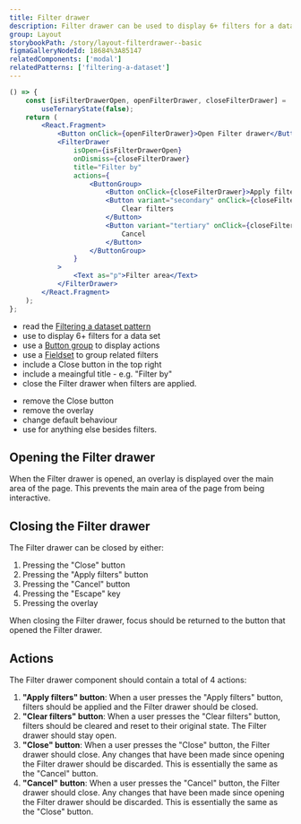 ```yaml
---
title: Filter drawer
description: Filter drawer can be used to display 6+ filters for a data set. It is overlayed on top of the main area of the page to capture the users attention while keeping the context of the current task.
group: Layout
storybookPath: /story/layout-filterdrawer--basic
figmaGalleryNodeId: 18684%3A85147
relatedComponents: ['modal']
relatedPatterns: ['filtering-a-dataset']
---
```


```jsx live
() => {
	const [isFilterDrawerOpen, openFilterDrawer, closeFilterDrawer] =
		useTernaryState(false);
	return (
		<React.Fragment>
			<Button onClick={openFilterDrawer}>Open Filter drawer</Button>
			<FilterDrawer
				isOpen={isFilterDrawerOpen}
				onDismiss={closeFilterDrawer}
				title="Filter by"
				actions={
					<ButtonGroup>
						<Button onClick={closeFilterDrawer}>Apply filters</Button>
						<Button variant="secondary" onClick={closeFilterDrawer}>
							Clear filters
						</Button>
						<Button variant="tertiary" onClick={closeFilterDrawer}>
							Cancel
						</Button>
					</ButtonGroup>
				}
			>
				<Text as="p">Filter area</Text>
			</FilterDrawer>
		</React.Fragment>
	);
};
```

<DoHeading />

- read the [Filtering a dataset pattern](/patterns/filtering-a-dataset)
- use to display 6+ filters for a data set
- use a [Button group](/components/button#button-group) to display actions
- use a [Fieldset](/components/fieldset) to group related filters
- include a Close button in the top right
- include a meaingful title - e.g. "Filter by"
- close the Filter drawer when filters are applied.

<DontHeading />

- remove the Close button
- remove the overlay
- change default behaviour
- use for anything else besides filters.

## Opening the Filter drawer

When the Filter drawer is opened, an overlay is displayed over the main area of the page. This prevents the main area of the page from being interactive.

## Closing the Filter drawer

The Filter drawer can be closed by either:

1. Pressing the "Close" button
2. Pressing the "Apply filters" button
3. Pressing the "Cancel" button
4. Pressing the "Escape" key
5. Pressing the overlay

When closing the Filter drawer, focus should be returned to the button that opened the Filter drawer.

## Actions

The Filter drawer component should contain a total of 4 actions:

1. **"Apply filters" button**: When a user presses the "Apply filters" button, filters should be applied and the Filter drawer should be closed.
2. **"Clear filters" button**: When a user presses the "Clear filters" button, filters should be cleared and reset to their original state. The Filter drawer should stay open.
3. **"Close" button**: When a user presses the "Close" button, the Filter drawer should close. Any changes that have been made since opening the Filter drawer should be discarded. This is essentially the same as the "Cancel" button.
4. **"Cancel" button**: When a user presses the "Cancel" button, the Filter drawer should close. Any changes that have been made since opening the Filter drawer should be discarded. This is essentially the same as the "Close" button.
